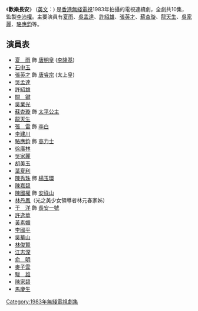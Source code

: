 {{noteTA
|1=zh-hans:于　洋; zh-hant:于　洋;
}}
{{無綫劇集 
| 中文劇名=歡樂長安
| 英文劇名={{lang|en|Foon Lok Cheung On}}
| 圖像=
| 拍攝日期=1983年
| 製作年份=1983年
| 翡翠台首播日期=1983年
| 翡翠台首播時間=
| 監製=[[李沛權|李沛權]]
| 編導=[[范秀明|范秀明]]、[[潘文傑|潘文傑]]、[[蒲騰晉|蒲騰晉]]、[[司徒立光|司徒立光]]
| 製作統籌=[[吳鎮聲|吳鎮聲]]
| 助理編導={{nowrap|[[胡民廣|胡民廣]]、[[蒲騰晉|蒲騰晉]]、[[林子欣|林子欣]]、[[謝益文|謝益文]]、<br>[[陳木勝|陳木勝]]}}
| 編審=[[胡沙|胡沙]]
| 編劇=[[梁建璋|梁建璋]]、[[岑國榮_(電視監製)|岑國榮]]、[[胡沙|胡沙]]、[[梁志明|梁志明]]
| 故事=[[梁志明|梁志明]]
| 集數=10
| 劇種=古裝
| 主演=[[夏雨_(香港)|夏雨]]、[[吳孟達|吳孟達]]、[[許紹雄|許紹雄]]、<br>[[張英才|張英才]]、[[蘇杏璇|蘇杏璇]]、[[龍天生|龍天生]]、<br>[[吳家麗|吳家麗]]、[[駱應鈞|駱應鈞]]
}}
《'''歡樂長安'''》 ([[英語|英文]]：{{lang|en|Foon Lok Cheung On}}) 是[[香港無綫電視|香港無綫電視]]1983年拍攝的電視連續劇，全劇共10集，監製[[李沛權|李沛權]]。主要演員有[[夏雨_(香港)|夏雨]]、[[吳孟達|吳孟達]]、[[許紹雄|許紹雄]]、[[張英才|張英才]]、[[蘇杏璇|蘇杏璇]]、[[龍天生|龍天生]]、[[吳家麗|吳家麗]]、[[駱應鈞|駱應鈞]]等。

==演員表==
*[[夏雨_(香港)|夏　雨]] 飾 [[唐明皇|唐明皇]] ([[李隆基|李隆基]])
*[[石中玉|石中玉]]
*[[張英才|張英才]] 飾 [[唐睿宗|唐睿宗]] (太上皇)
*[[吳孟達|吳孟達]] 
*[[許紹雄|許紹雄]] 
*[[關鍵|關　鍵]]
*[[吳業光|吳業光]]
*[[蘇杏璇|蘇杏璇]] 飾  [[太平公主|太平公主]]
*[[龍天生|龍天生]] 
*[[張雷|張　雷]] 飾 [[李白|李白]]
*[[李建川|李建川]]
*[[駱應鈞|駱應鈞]]  飾  [[高力士|高力士]]
*[[徐廣林|徐廣林]]
*[[吳家麗|吳家麗]]
*[[胡美玉|胡美玉]]
*[[葉夏利|葉夏利]]
*[[陳秀珠|陳秀珠]] 飾 [[楊玉環|楊玉環]]
*[[陳嘉碧|陳嘉碧]]
*[[陳國權|陳國權]]  飾 [[安祿山|安祿山]]
*[[林丹鳳|林丹鳳]]（光之美少女領導者林元春家姊）
*[[于洋_(藝人)|于　洋]]  飾 [[長安一號|長安一號]]
*[[許逸華|許逸華]]
*[[黃素媚|黃素媚]]
*[[李國平|李國平]]
*[[吳華山|吳華山]]
*[[林俊賢|林俊賢]]
*[[江志深|江志深]]
*[[俞明|俞　明]]
*[[麥子雲|麥子雲]]
*[[駿雄|駿　雄]]
*[[陳家碧|陳家碧]]
*[[馬慶生|馬慶生]]

{{香港電視小作品}}

[[Category:1983年無綫電視劇集|Category:1983年無綫電視劇集]]